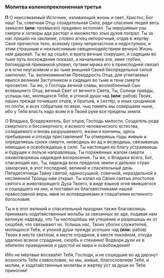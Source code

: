 ### Молитва коленопреклоненная третья

**П** О неиссякаемый Источник, изливающий жизнь и свет, Христос, Бог наш! Ты, совечная Отцу созидательная Сила, ради спасения людей весь замысел **(или:** про́мысел<R>)</R> предивно исполнил. Ты нерушимые узы смерти и затворы ада расторг и множество злых духов попрал. Ты за нас пришёл на заклание, словно агнец непорочный, отдав в жертву Своё пречистое тело, всякому греху непричастное и недоступное, и этим страшным и неизъяснимым священнодействием вечную Жизнь нам дарова́л. Ты во ад сошёл, и врата вечные сокрушил, и сидящим во тьме путь восхождения показал, а начальника зла, змия глубин, богомудрой приманкой уловил, путами мрака его в преисподней связал и в огне неугаси́мом и во тьме внешней Своей беспредельной силой заключил. Ты, великоименитая Премудрость Отца, для угнетаемых явился великим Заступником и сидящих во тьме и тени смерти просветил. Ты же, о Господь вечной славы, возлюбленный Сын всевышнего Отца, вечный Свет от вечного Света, Ты, Солнце правды, услышь нас, молящихся Тебе, и упокой души чад **(или:** рабов<R>)</R> Твоих, наших прежде почивших отцов, и братьев, и сестёр, и иных сродников по пло́ти, и всех собратьев по вере, чью память мы совершаем ныне, ибо у Тебя власть надо всем и в Твоей руке все пределы земли.

О Владыка, Вседержитель, Бог отцов, Господь милости, Создатель рода смертного и бессмертного, и всякого человеческого естества, созидаемого и вновь разрушаемого, жизни и кончины, здесь пребывания и отсюда преставления! Ты отмеряешь годы живым и определяешь сроки смерти, низводишь во ад и возводишь, связываешь немощью и освобождаешь в силе. Ты настоящее ко благу устраиваешь и будущее к пользе направляешь, Ты поражённых жалом смерти оживотворяешь надеждой воскресения. Ты же, о Владыка всего, Бог, спасающий нас, Ты, надежда всех пределов земли и дальних стран заморских, в этот последний, великий и спасительный день Пятидесятницы Тайну святой, единосущной, совечной, нераздельной и неслиянной Троицы нам открыл. Ты излил на Своих святых апостолов святого и животворящего Духа Твоего, в виде языко́в огня явившегося и сошедшего *на них,* и поставил их благовестниками нашей православной веры, явив их исповедниками и глаша́таями истинного богословия.

Ты и в этот великий и спасительный праздник также благоволишь принимать хода́тайственные мольбы за связанных во аде, подавая нам великую надежду, что Ты ниспошлёшь им утешение и разрешишь их от скорбей, что связывают их. Услышь нас, Твоих убогих служителей, молящихся Тебе, и упокой ду́ши прежде усопших чад **(или:** рабов<R>)</R> Твоих в месте светлом, в месте отрадном, в месте покойном, откуда удалено́ всякое страдание, скорбь и стенание! Водвори духи их в обителях праведников и удостой их мира и освобождения!

Ибо не мёртвые восхва́лят Тебя, Господи, и не сошедшие во ад дерзнут возносить Тебе славословие, но мы, живые, благословляем Тебя, и молим, и хода́тайственные молитвы и жертву *уст* за души их Тебе приносим!

